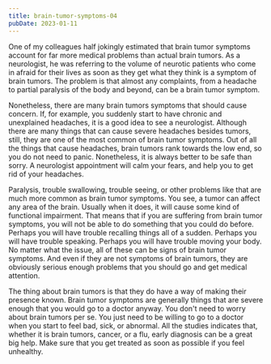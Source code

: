 ```yaml
---
title: brain-tumor-symptoms-04
pubDate: 2023-01-11
---
```


One of my colleagues half jokingly estimated that brain tumor symptoms account for far more medical problems than actual brain tumors. As a neurologist, he was referring to the volume of neurotic patients who come in afraid for their lives as soon as they get what they think is a symptom of brain tumors. The problem is that  almost any complaints, from a headache to partial paralysis of the body and beyond, can be a brain tumor symptom.

Nonetheless, there are many brain tumors symptoms that should cause concern. If, for example, you suddenly start to have chronic and unexplained headaches, it is a good idea to see a neurologist. Although there are many things that can cause severe headaches besides tumors, still, they are one of the most common of brain tumor symptoms. Out of all the things that cause headaches, brain tumors rank towards the low end, so you do not need to panic. Nonetheless, it is always better to be safe than sorry. A neurologist appointment will calm your fears, and help you to get rid of your headaches.

Paralysis, trouble swallowing, trouble seeing, or other problems like that are much more common as brain tumor symptoms. You see, a tumor can affect any area of the brain. Usually when it does, it will cause some kind of functional impairment. That means that if you are suffering from brain tumor symptoms, you will not be able to do something that you could do before. Perhaps you will have trouble recalling things all of a sudden. Perhaps you will have trouble speaking. Perhaps you will have trouble moving your body. No matter what the issue, all of these can be signs of brain tumor symptoms. And even if they are not symptoms of brain tumors, they are obviously serious enough problems that you should go and get medical attention.

The thing about brain tumors is that they do have a way of making their presence known. Brain tumor symptoms are generally things that are severe enough that you would go to a doctor anyway. You don't need to worry about brain tumors per se. You just need to be willing to go to a doctor when you start to feel bad, sick, or abnormal. All the studies indicates that, whether it is brain tumors, cancer, or a flu, early diagnosis can be a great big help. Make sure that you get treated as soon as possible if you feel unhealthy.